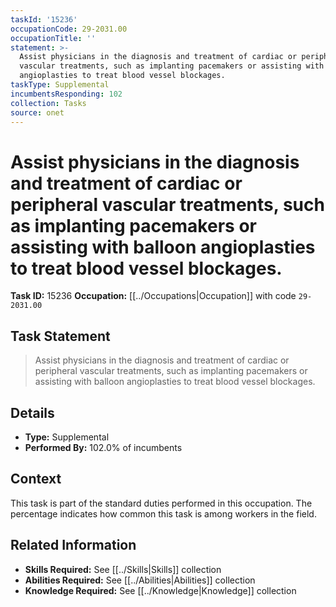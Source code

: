 ```yaml
---
taskId: '15236'
occupationCode: 29-2031.00
occupationTitle: ''
statement: >-
  Assist physicians in the diagnosis and treatment of cardiac or peripheral
  vascular treatments, such as implanting pacemakers or assisting with balloon
  angioplasties to treat blood vessel blockages.
taskType: Supplemental
incumbentsResponding: 102
collection: Tasks
source: onet
---
```

# Assist physicians in the diagnosis and treatment of cardiac or peripheral vascular treatments, such as implanting pacemakers or assisting with balloon angioplasties to treat blood vessel blockages.

**Task ID:** 15236
**Occupation:** [[../Occupations|Occupation]] with code `29-2031.00`

## Task Statement

> Assist physicians in the diagnosis and treatment of cardiac or peripheral vascular treatments, such as implanting pacemakers or assisting with balloon angioplasties to treat blood vessel blockages.

## Details

- **Type:** Supplemental
- **Performed By:** 102.0% of incumbents

## Context

This task is part of the standard duties performed in this occupation. The percentage indicates how common this task is among workers in the field.

## Related Information

- **Skills Required:** See [[../Skills|Skills]] collection
- **Abilities Required:** See [[../Abilities|Abilities]] collection
- **Knowledge Required:** See [[../Knowledge|Knowledge]] collection
